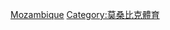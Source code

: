{{Commons cat|Association football in Mozambique}}

[[Category:非洲各國足球|Mozambique]]
[[Category:莫桑比克體育|Category:莫桑比克體育]]